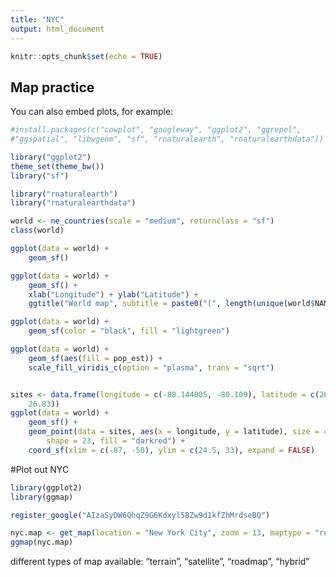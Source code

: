 ```yaml
---
title: "NYC"
output: html_document
---
```


```r
knitr::opts_chunk$set(echo = TRUE)
```


## Map practice

You can also embed plots, for example:

```r
#install.packages(c("cowplot", "googleway", "ggplot2", "ggrepel", 
#"ggspatial", "libwgeom", "sf", "rnaturalearth", "rnaturalearthdata"))

library("ggplot2")
theme_set(theme_bw())
library("sf")

library("rnaturalearth")
library("rnaturalearthdata")

world <- ne_countries(scale = "medium", returnclass = "sf")
class(world)
```

```r
ggplot(data = world) +
    geom_sf()

ggplot(data = world) +
    geom_sf() +
    xlab("Longitude") + ylab("Latitude") +
    ggtitle("World map", subtitle = paste0("(", length(unique(world$NAME)), " countries)"))

ggplot(data = world) + 
    geom_sf(color = "black", fill = "lightgreen")

ggplot(data = world) +
    geom_sf(aes(fill = pop_est)) +
    scale_fill_viridis_c(option = "plasma", trans = "sqrt")


sites <- data.frame(longitude = c(-80.144005, -80.109), latitude = c(26.479005, 
    26.83))
ggplot(data = world) +
    geom_sf() +
    geom_point(data = sites, aes(x = longitude, y = latitude), size = 4, 
        shape = 23, fill = "darkred") +
    coord_sf(xlim = c(-87, -50), ylim = c(24.5, 33), expand = FALSE)
```

#Plot out NYC
```r
library(ggplot2)
library(ggmap)
```

```r
register_google("AIzaSyDW6QhqZ9G6Kdxyl5BZw9d1kfZhMrdseBQ")
```

```r
nyc.map <- get_map(location = "New York City", zoom = 13, maptype = "roadmap")
ggmap(nyc.map)
```

different types of map available: “terrain”, “satellite”, “roadmap”, “hybrid”

